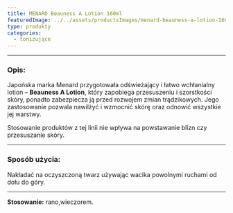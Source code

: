 ```yaml
---
title: MENARD Beauness A Lotion 160ml
featuredImage: ../../assets/productsImages/menard-beauness-a-lotion-160ml.png
type: produkty
categories:
  - tonizujące
---
```



<Beauness />

---

<h3>Opis:</h3>

Japońska marka Menard przygotowała odświeżający i łatwo wchłanialny lotion – **Beauness A Lotion**, który zapobiega przesuszeniu i szorstkości skóry, ponadto zabezpiecza ją przed rozwojem zmian trądzikowych. Jego zastosowanie pozwala nawilżyć i wzmocnić skórę oraz odnowić wszystkie jej warstwy.

Stosowanie produktów z tej linii nie wpływa na powstawanie blizn czy przesuszanie skóry.

---

### Sposób użycia:

Nakładać na oczyszczoną twarz używając wacika powolnymi ruchami od dołu do góry.

---

**Stosowanie:** rano,wieczorem.
